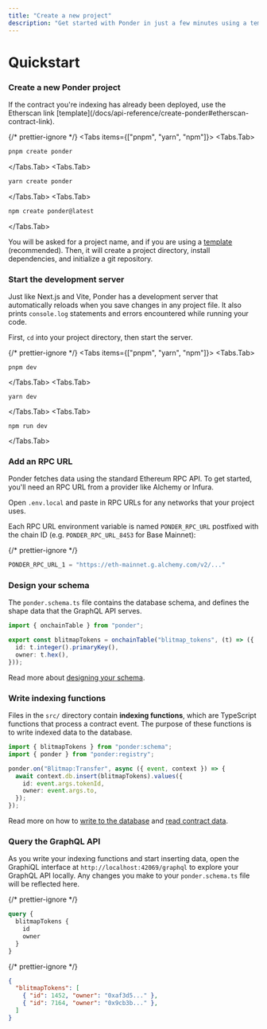 ```yaml
---
title: "Create a new project"
description: "Get started with Ponder in just a few minutes using a template."
---
```



# Quickstart

<Steps>

### Create a new Ponder project

<Callout type="info">
  If the contract you're indexing has already been deployed, use the Etherscan
  link [template](/docs/api-reference/create-ponder#etherscan-contract-link).
</Callout>

{/* prettier-ignore */}
<Tabs items={["pnpm", "yarn", "npm"]}>
  <Tabs.Tab>
```bash filename="shell"
pnpm create ponder
```
</Tabs.Tab>
  <Tabs.Tab>
```bash filename="shell"
yarn create ponder
```
</Tabs.Tab>
  <Tabs.Tab>
```bash filename="shell"
npm create ponder@latest
```
</Tabs.Tab>
</Tabs>

You will be asked for a project name, and if you are using a [template](/docs/api-reference/create-ponder#templates) (recommended). Then, it will create a project directory, install dependencies, and initialize a git repository.

### Start the development server

Just like Next.js and Vite, Ponder has a development server that automatically reloads when you save changes in any project file. It also prints `console.log` statements and errors encountered while running your code.

First, `cd` into your project directory, then start the server.

{/* prettier-ignore */}
<Tabs items={["pnpm", "yarn", "npm"]}>
  <Tabs.Tab>
```
pnpm dev
```
</Tabs.Tab>
  <Tabs.Tab>
```
yarn dev
```
</Tabs.Tab>
  <Tabs.Tab>
```
npm run dev
```
</Tabs.Tab>
</Tabs>

### Add an RPC URL

Ponder fetches data using the standard Ethereum RPC API. To get started, you'll need an RPC URL from a provider like Alchemy or Infura.

Open `.env.local` and paste in RPC URLs for any networks that your project uses.

Each RPC URL environment variable is named `PONDER_RPC_URL` postfixed with the chain ID (e.g. `PONDER_RPC_URL_8453` for Base Mainnet):

{/* prettier-ignore */}
```js filename=".env.local"
PONDER_RPC_URL_1 = "https://eth-mainnet.g.alchemy.com/v2/..."
```

### Design your schema

The `ponder.schema.ts` file contains the database schema, and defines the shape data that the GraphQL API serves.

```ts filename="ponder.schema.ts"
import { onchainTable } from "ponder";

export const blitmapTokens = onchainTable("blitmap_tokens", (t) => ({
  id: t.integer().primaryKey(),
  owner: t.hex(),
}));
```

Read more about [designing your schema](/docs/schema).

### Write indexing functions

Files in the `src/` directory contain **indexing functions**, which are TypeScript functions that process a contract event. The purpose of these functions is to write indexed data to the database.

```ts filename="src/index.ts"
import { blitmapTokens } from "ponder:schema";
import { ponder } from "ponder:registry";

ponder.on("Blitmap:Transfer", async ({ event, context }) => {
  await context.db.insert(blitmapTokens).values({
    id: event.args.tokenId,
    owner: event.args.to,
  });
});
```

Read more on how to [write to the database](/docs/indexing/write-to-the-database) and [read contract data](/docs/indexing/read-contract-data).

### Query the GraphQL API

As you write your indexing functions and start inserting data, open the GraphiQL interface at `http://localhost:42069/graphql` to explore your GraphQL API locally. Any changes you make to your `ponder.schema.ts` file will be reflected here.

<div className="code-columns">

{/* prettier-ignore */}
```graphql filename="Query"
query {
  blitmapTokens {
    id
    owner
  }
}
```

{/* prettier-ignore */}
```json filename="Result"
{
  "blitmapTokens": [
    { "id": 1452, "owner": "0xaf3d5..." },
    { "id": 7164, "owner": "0x9cb3b..." },
  ]
}
```

</div>

</Steps>
